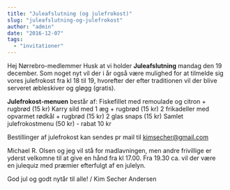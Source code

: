 ```yaml
---
title: "Juleafslutning (og julefrokost)"
slug: "juleafslutning-og-julefrokost"
author: "admin"
date: "2016-12-07"
tags: 
  - "invitationer"
---
```


Hej Nørrebro-medlemmer Husk at vi holder **Juleafslutning** mandag den 19 december. Som noget nyt vil der i år også være mulighed for at tilmelde sig vores julefrokost fra kl 18 til 19, hvorefter der efter traditionen vil der blive serveret æbleskiver og gløgg (gratis).

**Julefrokost-menuen** består af: Fiskefillet med remoulade og citron + rugbrød (15 kr) Karry sild med 1 æg + rugbrød (15 kr) 2 frikadeller med opvarmet rødkål + rugbrød (15 kr) 2 glas snaps (15 kr) Samlet julefrokostmenu (50 kr) - rabat 10 kr

Bestillinger af julefrokost kan sendes pr mail til kimsecher@gmail.com

Michael R. Olsen og jeg vil stå for madlavningen, men andre frivillige er yderst velkomne til at give en hånd fra kl 17.00. Fra 19.30 ca. vil der være en julequiz med præmier efterfulgt af en julelyn.

God jul og godt nytår til alle! / Kim Secher Andersen
